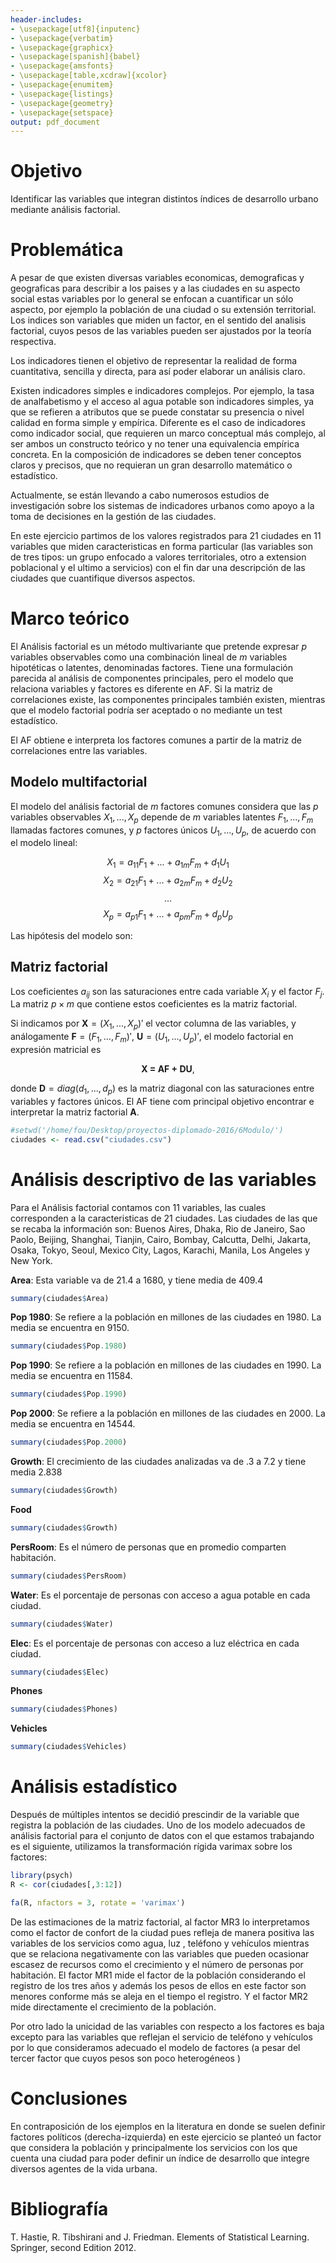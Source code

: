 ```yaml
---
header-includes:
- \usepackage[utf8]{inputenc}
- \usepackage{verbatim}
- \usepackage{graphicx}
- \usepackage[spanish]{babel}
- \usepackage{amsfonts}
- \usepackage[table,xcdraw]{xcolor}
- \usepackage{enumitem}
- \usepackage{listings}
- \usepackage{geometry}
- \usepackage{setspace}
output: pdf_document
---
```


\begin{titlepage}
\begin{center}
\vspace*{0in}

\begin{figure}[htb]
\centering
\includegraphics[ width = 8cm ]{images/fesa.png}
\end{figure}
\vspace*{0.25in}
\large{Universidad Nacional Autónoma de México}\\
\vspace*{0.5in}

Facultad de Estudios Superiores Acatlán\\
\vspace*{0.5in}

Técnicas estadísticas y minería de datos\\
\vspace*{0.5in}

Módulo VI. Análisis de varianza, factorial y de correspondencias y técnicas de estadística multivariada \\
\vspace*{0.5in}

\begin{large}
Práctica 3: \\
\end{large}

\vspace*{0.2in}
\begin{Large}
\textbf{Índices de desarrollo urbano} \\
\end{Large}

\vspace*{0.5in}
Camacho Ortíz Yuly \\
García Ramírez José Antonio \\
Méndez Ramírez Kenny Yahir \\
Vera Luna Maximiliano \\ 

\vspace*{1in}
Septiembre 2016 \\
\vspace*{0.05in}
\rule{80mm}{0.1mm}\\
\vspace*{0.1in}

\end{center}

\end{titlepage}

\tableofcontents{}

\newpage

# Objetivo 

Identificar las variables que integran distintos índices de desarrollo urbano mediante análisis factorial. 

# Problemática

A pesar de que existen diversas variables economicas, demograficas y geograficas para describir a los paises y a las ciudades en su aspecto
 social estas variables por lo general se enfocan a cuantificar un sólo aspecto, por ejemplo la población de una ciudad o su extensión territorial.
 Los indices son variables que miden un factor, en el sentido del analisis factorial, cuyos pesos de las variables pueden ser ajustados por la teoría respectiva.

 Los indicadores tienen el objetivo de representar la realidad de forma cuantitativa, sencilla y directa, para así poder elaborar un análisis claro.

Existen indicadores simples e indicadores complejos. Por ejemplo, la tasa de analfabetismo y el acceso al agua potable son indicadores simples,
 ya que se refieren a atributos que se puede constatar su presencia o nivel calidad en forma simple y empírica. Diferente es el caso de indicadores 
 como indicador social, que requieren un marco conceptual más complejo, al ser ambos un constructo teórico y no tener una equivalencia empírica concreta.
 En la composición de indicadores se deben tener conceptos claros y precisos, que no requieran un gran desarrollo matemático o estadístico.

 Actualmente, se están llevando a cabo numerosos estudios de investigación sobre los sistemas de indicadores urbanos como apoyo a la toma de decisiones 
 en la gestión de las ciudades.
 
 
En este ejercicio partimos de los valores registrados para 21 ciudades en 11 variables que miden caracteristicas en forma particular 
(las variables son de tres tipos: un grupo enfocado a valores territoriales, otro a extension poblacional y el ultimo a servicios) con el
 fin dar una descripción de las ciudades que cuantifique diversos aspectos.
 
 \newpage

# Marco teórico

El Análisis factorial es un método multivariante que pretende expresar $p$ variables observables como una combinación lineal de $m$ variables hipotéticas o latentes, denominadas factores. Tiene una formulación parecida al análisis de componentes principales, pero el modelo que relaciona variables y factores es diferente en AF. Si la matriz de correlaciones existe, las componentes principales también existen, mientras que el modelo factorial podría ser aceptado o no mediante un test estadístico.

El AF obtiene e interpreta los factores comunes a partir de la matriz de correlaciones entre las variables.

## Modelo multifactorial

El modelo del análisis factorial de $m$ factores comunes considera que las $p$ variables observables $X_{1},...,X_{p}$ depende de $m$ variables latentes $F_{1},\ldots,F_{m}$ llamadas factores comunes, y $p$ factores únicos $U_{1},...,U_{p}$, de acuerdo con el modelo lineal:

$$X_{1} = a_{11}F_{1} + ... + a_{1m}F_{m} + d_{1}U_{1}$$
$$X_{2} = a_{21}F_{1} + ... + a_{2m}F_{m} + d_{2}U_{2}$$
$$                      ...                           $$
$$X_{p} = a_{p1}F_{1} + ... + a_{pm}F_{m} + d_{p}U_{p}$$

Las hipótesis del modelo son:

\begin{itemize}
\item Los factores comunes y los factores únicos están incorrelacionados dos a dos.
\item Los factores comunes están incorrelacionados con los factores únicos.
\item Tanto los factores comunes como los factores únicos son variables reducidas (media cero y varianza uno).
\end{itemize}

## Matriz factorial

Los coeficientes $a_{ij}$ son las saturaciones entre cada variable $X_{i}$ y el factor $F_{j}$. La matriz $p \times m$ que contiene estos coeficientes es la matriz factorial.

Si indicamos por $\textbf{X} = (X_{1},...,X_{p})'$ el vector columna de las variables, y análogamente $\textbf{F} = (F_{1},...,F_{m})'$, $\textbf{U} = (U_{1},...,U_{p})'$, el modelo factorial en expresión matricial es 

$$\textbf{X = AF + DU},$$

donde $\textbf{D} = diag(d_{1},...,d_{p})$ es la matriz diagonal con las saturaciones entre variables y factores únicos. El AF tiene com principal objetivo encontrar e interpretar la matriz factorial $\textbf{A}$.

```r
#setwd('/home/fou/Desktop/proyectos-diplomado-2016/6Modulo/')
ciudades <- read.csv("ciudades.csv")
```

# Análisis descriptivo de las variables

Para el Análisis factorial contamos con 11 variables, las cuales corresponden a la caracteristicas de 21 ciudades. Las ciudades de las que se recaba la información son: Buenos Aires, Dhaka, Rio de Janeiro, Sao Paolo, Beijing, Shanghai, Tianjin, Cairo, Bombay, Calcutta, Delhi, Jakarta, Osaka, Tokyo, Seoul, Mexico City, Lagos, Karachi, Manila, Los Angeles y New York.

$\textbf{Area}$: Esta variable va de 21.4 a 1680, y tiene media de 409.4  

```r
summary(ciudades$Area)
```

$\textbf{Pop 1980}$: Se refiere a la población en millones de las ciudades en 1980. La media se encuentra en 9150.  
```r
summary(ciudades$Pop.1980)
```
$\textbf{Pop 1990}$: Se refiere a la población en millones de las ciudades en 1990. La media se encuentra en 11584.  
```r
summary(ciudades$Pop.1990)
```
$\textbf{Pop 2000}$: Se refiere a la población en millones de las ciudades en 2000. La media se encuentra en 14544.  
```r
summary(ciudades$Pop.2000)
```
$\textbf{Growth}$: El crecimiento de las ciudades analizadas va de .3 a 7.2 y tiene media 2.838
```r
summary(ciudades$Growth)
```
$\textbf{Food}$
```r
summary(ciudades$Growth)
```
$\textbf{PersRoom}$: Es el número de personas que en promedio comparten habitación.
```r
summary(ciudades$PersRoom)
```
$\textbf{Water}$: Es el porcentaje de personas con acceso a agua potable en cada ciudad.
```r
summary(ciudades$Water)
```
$\textbf{Elec}$: Es el porcentaje de personas con acceso a luz eléctrica en cada ciudad.
```r
summary(ciudades$Elec)
```
$\textbf{Phones}$
```r
summary(ciudades$Phones)
```
$\textbf{Vehicles}$
```r
summary(ciudades$Vehicles)
```



# Análisis estadístico

Después de múltiples intentos se decidió prescindir de la variable que registra la población de las ciudades. Uno de los modelo adecuados de análisis factorial para el conjunto de datos con el que estamos trabajando es el siguiente, utilizamos la transformación rígida varimax sobre los factores:


```r
library(psych)
R <- cor(ciudades[,3:12])

fa(R, nfactors = 3, rotate = 'varimax')
```


De las estimaciones de la matriz factorial, al factor MR3 lo interpretamos como el factor de confort de la ciudad pues refleja de manera positiva  las variables de los servicios como agua, luz , teléfono y vehículos  mientras que se relaciona negativamente con las variables que pueden ocasionar escasez de recursos como el crecimiento y el número de personas por habitación. El factor MR1 mide el factor de la población considerando el registro de los tres años y además los pesos de ellos en este factor son menores conforme más se aleja en el tiempo el registro. Y el factor MR2 mide directamente el crecimiento de la población.
 
Por otro lado la unicidad de las variables con respecto a los factores es baja excepto para las variables que reflejan el servicio de teléfono y vehículos por lo que consideramos adecuado el modelo de factores (a pesar del tercer factor que cuyos pesos son poco heterogéneos )



# Conclusiones


En contraposición de los ejemplos en la literatura en donde se suelen definir factores políticos (derecha-izquierda) en este ejercicio se planteó un factor que considera la población y principalmente los servicios con los que cuenta una ciudad para poder definir un índice de desarrollo que integre diversos agentes de la vida urbana.






 
# Bibliografía


T. Hastie, R. Tibshirani and J. Friedman. Elements of Statistical Learning. Springer, second Edition 2012.

